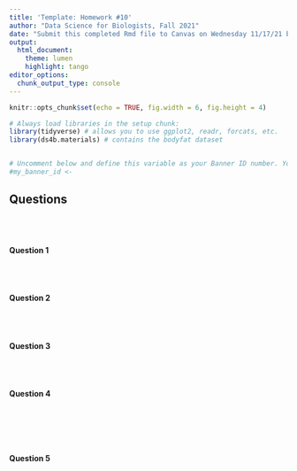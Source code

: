 ```yaml
---
title: 'Template: Homework #10'
author: "Data Science for Biologists, Fall 2021"
date: "Submit this completed Rmd file to Canvas on Wednesday 11/17/21 by 11:59 PM"
output: 
  html_document:
    theme: lumen
    highlight: tango
editor_options: 
  chunk_output_type: console
---
```


```r
knitr::opts_chunk$set(echo = TRUE, fig.width = 6, fig.height = 4)

# Always load libraries in the setup chunk:
library(tidyverse) # allows you to use ggplot2, readr, forcats, etc. 
library(ds4b.materials) # contains the bodyfat dataset


# Uncomment below and define this variable as your Banner ID number. You MUST use this variable in Question 2 to set your seed.
#my_banner_id <- 

```



## Questions

<br><br>

#### Question 1

```r


```


<br>


#### Question 2

```r


```


<br>



#### Question 3

```r


```

<br>

#### Question 4

<br>

```r


```

<br>

#### Question 5

```r


```





